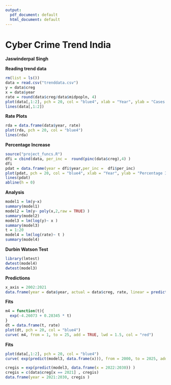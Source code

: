 ```yaml
---
output:
  pdf_document: default
  html_document: default
---
```

# Cyber Crime Trend India

**Jaswinderpal Singh**


**Reading trend data**
```r
rm(list = ls())
data = read.csv("trenddata.csv")
y = data$creg
x = data$year
rate = round(data$creg/data$midpopln, 4)
plot(data[,1:2], pch = 20, col = "blue4", xlab = "Year", ylab = "Cases Registered")
lines(data[,1:2])
```

**Rate Plots**

```r
rda = data.frame(data$year, rate)
plot(rda, pch = 20, col = "blue4")
lines(rda)
```

**Percentage Increase**
```r
source("project_funcs.R")
dfi = cbind(data, per_inc =  round(pinc(data$creg),4) )
dfi
pdat = data.frame(year = dfi$year,per_inc =  dfi$per_inc)
plot(pdat, pch = 20, col = "blue4", xlab = "Year", ylab = "Percentage Increase in Cases")
lines(pdat)
abline(h = 0)
```

**Analysis**

```r
model1 = lm(y~x) 
summary(model1)
model2 = lm(y~ poly(x,2,raw = TRUE) )
summary(model2)
model3 = lm(log(y)~ x )
summary(model3)
t = 1:20
model4 = lm(log(rate)~ t )
summary(model4)
```

**Durbin Watson Test**

```r
library(lmtest)
dwtest(model4)
dwtest(model3)
```

**Predictions**
```r
x_axis = 2002:2021
data.frame(year = data$year, actual = data$creg, rate, linear = predict(model1, data.frame(x = x_axis)), quad = predict(model2, data.frame(x = x_axis)), loge = exp(predict(model3, data.frame(x = x_axis))), log4 = exp( predict(model4, data.frame(x = x_axis) ) )  )
```

**Fits**
```r
m4 = function(t){
  exp(-4.26073 + 0.28345 * t)
}
dt = data.frame(t, rate)
plot(dt, pch = 20, col = "blue4")
curve( m4, from = 1, to = 25, add = TRUE, lwd = 1.5, col = "red")
```

**Fits**
```r
plot(data[,1:2], pch = 20, col = "blue4")
curve( exp(predict(model3, data.frame(x))), from = 2000, to = 2025, add = TRUE, lwd = 1.5, col = "red")
```



```r
cregis = exp(predict(model3, data.frame(x = 2022:2030)) )
cregis = c(data$creg[x == 2021] , cregis)
data.frame(year = 2021:2030, cregis )
```

